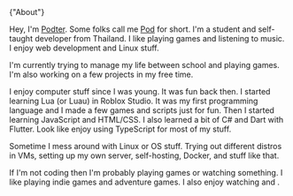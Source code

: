 
<SplitAnimate as={H1} className="mt-0">
  {"About"}
</SplitAnimate>

Hey, I'm <U>Podter</U>. Some folks call me <U>Pod</U> for short. I'm a student and self-taught
developer from Thailand. I like playing games and listening to music. I enjoy
web development and Linux stuff.

I'm currently trying to manage my life between school and playing games.
I'm also working on a few projects in my free time.

<Separator className="mt-6" />

I enjoy computer stuff since I was young. It was fun back then.
I started learning Lua (or Luau) in Roblox Studio. It was my first programming language and
I made a few games and scripts just for fun. Then I started learning JavaScript and HTML/CSS.
I also learned a bit of C# and Dart with Flutter. Look like enjoy using TypeScript for most of my stuff.

<WakaTime />

Sometime I mess around with Linux or OS stuff. Trying out different distros in VMs,
setting up my own server, self-hosting, Docker, and stuff like that.

<PodterServer />

If I'm not coding then I'm probably playing games or watching something.
I like playing indie games and adventure games. I also enjoy watching <SouthPark /> and <Bluey />.

<Steam />

<Separator className="mt-6" />

<Socials />
